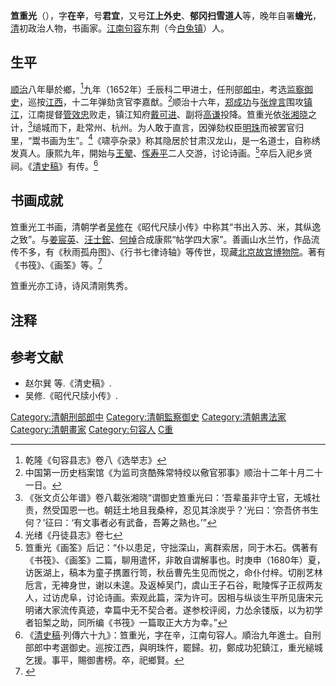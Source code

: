 '''笪重光'''（{{bd|1623年||1692年|catIdx=D笪}}），字'''在辛'''，号'''君宜'''，又号'''江上外史'''、'''郁冈扫雪道人'''等，晚年自署'''蟾光'''，[[清|清]]初政治人物，书画家。[[江南|江南]][[句容|句容]]东荆（今[[白兔镇|白兔镇]]）人。

==生平==
[[顺治|顺治]]八年舉於鄉，<ref>乾隆《句容县志》卷八《选举志》</ref>九年（1652年）壬辰科二甲进士，任刑部[[郎中|郎中]]，考选[[监察御史|监察御史]]，巡按[[江西|江西]]，十二年弹劾贪官李嘉猷。<ref>中国第一历史档案馆《为监司贪酷殊常特绞以儆官邪事》顺治十二年十月二十一日。</ref>顺治十六年，[[郑成功|郑成功]]与[[张煌言|张煌言]]围攻[[镇江|镇江]]，江南提督[[管效忠|管效忠]]败走，镇江知府[[戴可进|戴可进]]、副将[[高谦|高谦]]投降。笪重光依[[张湘晓|张湘晓]]之计，<ref>《张文贞公年谱》卷八載张湘晓“谓御史笪重光曰：‘吾辈虽非守土官，无城社责，然受国恩一也。朝廷土地且我桑梓，忍见其涂炭乎？’光曰：‘奈吾侪书生何？’征曰：‘有文事者必有武备，吾筹之熟也。’”</ref>缒城而下，赴常州、杭州。为人敢于直言，因弹劾权臣[[明珠|明珠]]而被罢官归里，“鬻书画为生”。<ref>光绪《丹徒县志》卷七</ref>《啸亭杂录》称其隐居於甘肃汉龙山，是一名道士，自称绣发真人。康熙九年，開始与[[王翚|王翚]]、[[恽寿平|恽寿平]]二人交游，讨论诗画。<ref>笪重光《画筌》后记：“仆以患足，守拙深山，离群索居，同于木石。偶著有《书筏》、《画筌》二篇，聊用遣怀，非敢自谓解事也。时庚申（1680年）夏，访医湖上，稿本为童子携置行笥，秋岳曹先生见而悦之，命仆付梓。切削艺林卮言，无裨身世，谢以未遑。及返棹吴门，虞山王子石谷，毗陵恽子正叔两友人，过访虎阜，讨论诗画。索观此篇，深为许可。因相与纵谈生平所见唐宋元明诸大家流传真迹，幸篇中无不契合者。遂参校评阅，力怂余镂版，以为初学者铅椠之助，同所编《书筏》一篇取正大方为幸。”</ref>卒后入祀乡贤祠。《[[清史稿|清史稿]]》有传。<ref>《[[清史稿|清史稿]]·列傳六十九》：笪重光，字在辛，江南句容人。順治九年進士。自刑部郎中考選御史。巡按江西，與明珠忤，罷歸。初，鄭成功犯鎮江，重光縋城乞援。事平，賜御書榜。卒，祀鄉賢。</ref>

==书画成就==
笪重光工书画，清朝学者[[吴修|吴修]]在《昭代尺牍小传》中称其“书出入苏、米，其纵逸之致”。与[[姜宸英|姜宸英]]、[[汪士鋐|汪士鋐]]、[[何焯|何焯]]合成康熙“帖学四大家”。善画山水兰竹，作品流传不多，有《秋雨孤舟图》、《行书七律诗轴》等传世，现藏[[北京故宫博物院|北京故宫博物院]]。著有《书筏》、《画筌》等。<ref>{{cite web | language =  | publisher = 书法字典 | title = 笪重光 | url = http://www.shufazidian.com/shufajia.php?ID=1086 | author =  | date =  | accessdate =  | archive-date = 2014-07-01 | archive-url = https://web.archive.org/web/20140701012228/http://shufazidian.com/shufajia.php?ID=1086 | dead-url = no }}</ref>

笪重光亦工诗，诗风清刚隽秀。

==注释==
{{reflist}}

==参考文献==
*赵尔巽 等.《清史稿》.
*吴修.《昭代尺牍小传》.

{{DEFAULTSORT:Da笪}}
{{順治九年壬辰科殿試金榜}}
[[Category:清朝刑部郎中|Category:清朝刑部郎中]]
[[Category:清朝監察御史|Category:清朝監察御史]]
[[Category:清朝書法家|Category:清朝書法家]]
[[Category:清朝畫家|Category:清朝畫家]]
[[Category:句容人|Category:句容人]]
[[Category:笪姓|C重]]